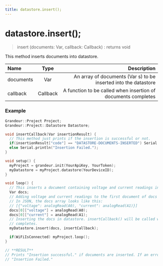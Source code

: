 ```yaml
---
title: datastore.insert();
---
```


# datastore.insert(); 

>insert (documents: Var, callback: Callback) : returns void

This method inserts documents into datastore.

| Name       | Type |   Description |
| :------------ | :---------: | ----------: |
| documents        |    Var    | An array of documents (Var s) to be inserted into the datastore|
| callback        |    Callback    | A function to be called when insertion of documents completes|

### Example

```cpp
Grandeur::Project Project;
Grandeur::Project::Datastore Datastore;

void insertCallback(Var insertionResult) {
  // This method just prints if the insertion is successful or not.
  if(insertionResult["code"] == "DATASTORE-DOCUMENTS-INSERTED") Serial.println("Insertion successful.");
  else Serial.println("Insertion Failed.");
}

void setup() {
  myProject = grandeur.init(YourApiKey, YourToken);
  myDatastore = myProject.datastore(YourDeviceID);
}

void loop() {
  // This inserts a document containing voltage and current readings in datastore on every loop.
  Var docs;
  // Adding voltage and current readings to the first document of docs array.
  // In JSON, the docs array looks like this:
  // [{"voltage": analogRead(A0), "current": analogRead(A1)}]
  docs[0]["voltage"] = analogRead(A0);
  docs[0]["current"] = analogRead(A1);
  // Inserting the docs in datastore. insertCallback() will be called when insertion process
  // completes.
  myDatastore.insert(docs, insertCallback);

  if(WiFiIsConnected) myProject.loop();
}

// **RESULT**
// Prints "Insertion successful." if documents are inserted. If an error occurred, it prints
// "Insertion Failed."
```